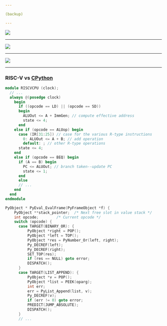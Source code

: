```yaml
---

(backup)

---
```

<Invert>

![](./img/supply_chain.png)

</Invert>

---
<Invert>

![](./img/supply_chain_examples.png)

</Invert>


---
<Invert>

![](./img/supply_chain_eda.png)

</Invert>

---
### RISC-V vs [CPython](https://github.com/python/cpython/blob/master/Python/ceval.c)

<Split>

```verilog
module RISCVCPU (clock);
  // ...
  always @(posedge clock) 
    begin
      if ((opcode == LD) || (opcode == SD))
      begin
        ALUOut <= A + ImmGen; // compute effective address
        state <= 4;
      end
    else if (opcode == ALUop) begin
      case (IR[31:25]) // case for the various R-type instructions
        0: ALUOut <= A + B; // add operation
        default: ; // other R-type operations
      state <= 4;
    end
    else if (opcode == BEQ) begin
      if (A == B) begin
        PC <= ALUOut; // branch taken--update PC
        state <= 1;
      end
      else
      // ...
    end
  end
endmodule
```

```c 
PyObject * PyEval_EvalFrame(PyFrameObject *f) {
    PyObject **stack_pointer;  /* Next free slot in value stack */
    int opcode;        /* Current opcode */
    switch (opcode) {
      case TARGET(BINARY_OR): {
          PyObject *right = POP();
          PyObject *left = TOP();
          PyObject *res = PyNumber_Or(left, right);
          Py_DECREF(left);
          Py_DECREF(right);
          SET_TOP(res);
          if (res == NULL) goto error;
          DISPATCH();
      }
      case TARGET(LIST_APPEND): {
          PyObject *v = POP();
          PyObject *list = PEEK(oparg);
          int err;
          err = PyList_Append(list, v);
          Py_DECREF(v);
          if (err != 0) goto error;
          PREDICT(JUMP_ABSOLUTE);
          DISPATCH();
      }
      // ...
```

</Split>


